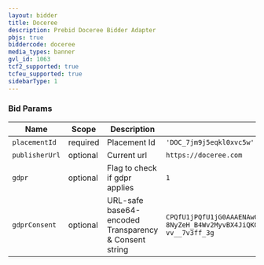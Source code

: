```yaml
---
layout: bidder
title: Doceree
description: Prebid Doceree Bidder Adapter
pbjs: true
biddercode: doceree
media_types: banner
gvl_id: 1063
tcf2_supported: true
tcfeu_supported: true
sidebarType: 1
---
```


### Bid Params


| Name                | Scope    | Description    | Example                   | Type     |
|-------------------|----------|----------------|---------------------------|----------|
| `placementId`     | required | Placement Id   | `'DOC_7jm9j5eqkl0xvc5w'`  | `string` |
| `publisherUrl`     | optional | Current url    | `https://doceree.com`     | `string` |  
| `gdpr`             | optional | Flag to check if gdpr applies   | `1`      | `string` |
| `gdprConsent`     | optional | URL-safe base64-encoded Transparency & Consent string   | `CPQfU1jPQfU1jG0AAAENAwCAAAAAAAAAAAAAAAAAAAAA.IGLtV_T9fb2vj-_Z99_tkeYwf95y3p-wzhheMs-8NyZeH_B4Wv2MyvBX4JiQKGRgksjLBAQdtHGlcTQgBwIlViTLMYk2MjzNKJrJEilsbO2dYGD9Pn8HT3ZCY70-vv__7v3ff_3g`      | `string` |
